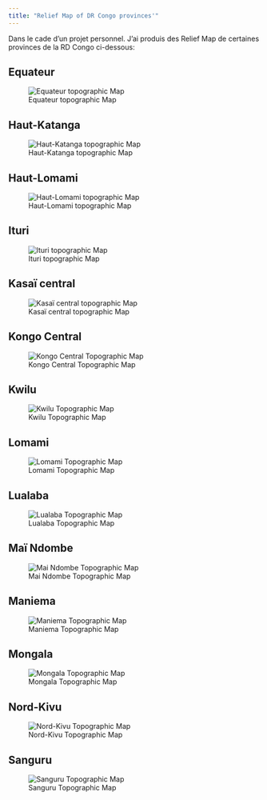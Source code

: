 ```yaml
---
title: "Relief Map of DR Congo provinces'"
---
```


Dans le cade d'un projet personnel. J'ai produis des Relief Map de certaines provinces de la RD Congo ci-dessous:

## Equateur

![Equateur topographic Map](imgs/Equateur%20@mabilarene.jpg)

## Haut-Katanga 

![Haut-Katanga topographic Map](imgs/haut-katanga%20@mabilarene.jpg)

## Haut-Lomami

![Haut-Lomami topographic Map](imgs/haut-lomami%20@mabilarene.jpg)

## Ituri 

![Ituri topographic Map](imgs/ituri%20@mabilarene.jpg)

## Kasaï central

![Kasaï central topographic Map](imgs/kasai-central%20@mabilarene.jpg)

## Kongo Central

![Kongo Central Topographic Map](imgs/kongo-central%20@mabila.png)

## Kwilu

![Kwilu Topographic Map](imgs/kwilu%20@mabilarene.jpg)

## Lomami

![Lomami Topographic Map](imgs/lomami%20@mabilarene.jpg)

## Lualaba

![Lualaba Topographic Map](imgs/lualaba%20@mabilarene.jpg)

## Maï Ndombe

![Mai Ndombe Topographic Map](imgs/mai_ndombe%20@mabilarene.png)

## Maniema

![Maniema Topographic Map](imgs/Maniema%20@mabilarene.jpg)

## Mongala 

![Mongala Topographic Map](imgs/mongala%20@mabilarene.jpg)

## Nord-Kivu

![Nord-Kivu Topographic Map](imgs/nord-Kivu%20@mabilarene.jpg)

## Sanguru

![Sanguru Topographic Map](imgs/sanguru%20@mabilarene.jpg)
